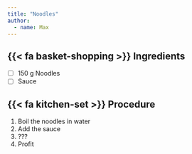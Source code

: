 ```yaml
---
title: "Noodles"
author:
  - name: Max
---
```


## {{< fa basket-shopping >}} Ingredients

- [ ] 150 g Noodles
- [ ] Sauce

## {{< fa kitchen-set >}} Procedure

1. Boil the noodles in water
2. Add the sauce
3. ???
4. Profit